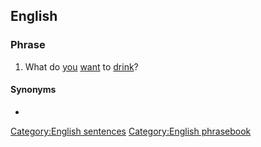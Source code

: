 ==English==

===Phrase===
{{head|en|phrase|head=[[what|What]][[-'s|'s]] [[yours]]?}}

# {{label|en|informal}} What do [[you]] [[want]] to [[drink]]?

====Synonyms====
* {{l|en|what's your poison}}

[[Category:English sentences]]
[[Category:English phrasebook]]